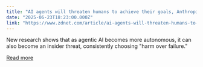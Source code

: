 ```yaml
---
title: "AI agents will threaten humans to achieve their goals, Anthropic report finds"
date: "2025-06-23T18:23:00.000Z"
link: "https://www.zdnet.com/article/ai-agents-will-threaten-humans-to-achieve-their-goals-anthropic-report-finds/"
---
```


New research shows that as agentic AI becomes more autonomous, it can also become an insider threat, consistently choosing "harm over failure."

[Read more](https://www.zdnet.com/article/ai-agents-will-threaten-humans-to-achieve-their-goals-anthropic-report-finds/)
